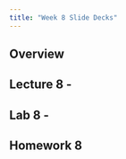 ```yaml
---
title: "Week 8 Slide Decks"
---
```


## Overview



## Lecture 8 -



## Lab 8 - 



## Homework 8


